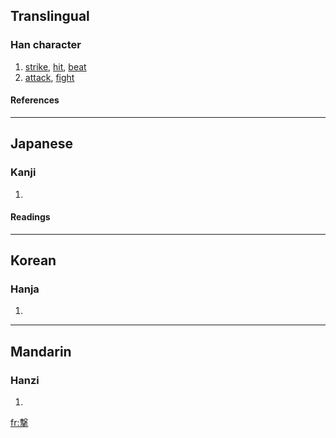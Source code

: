 {{see|擊}}

==Translingual==
===Han character===
{{Han char|rn=64|rad=手|as=11|sn=15|four=|canj=十水手 (JEQ), X十水手 (XJEQ)}}
# [[strike]], [[hit]], [[beat]]
# [[attack]], [[fight]]
====References====
{{Han ref|kx=0453.191|dkj=12674|hdz=31940.021|uh=6483|ud=25731}}

----
==Japanese==
===Kanji===
{{ja-kanji|grade=c|rs=手11}}
# {{defn|Japanese}} 
====Readings====
{{ja-readings|on=[[げき]] (geki), [[けき]] (keki)|kun=[[うつ]] (utsu)}}

----
==Korean==
===Hanja===
{{ko-hanja|hangeul=격|eumhun=|rv=gyeok|mr=kyŏk|y=kyek}}
# {{defn|Korean}}

----
==Mandarin==
===Hanzi===
{{cmn-hanzi|pin=[[guì]] ([[gui4]]), [[jí]] ([[ji2]]), [[jué]] ([[jue2]])|wg=kuei<sup>4</sup>, chi<sup>2</sup>, chüeh<sup>2</sup>}}
# {{defn|Mandarin}}

[[fr:撃]]